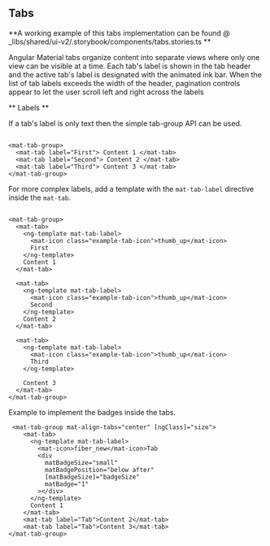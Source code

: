
<Meta title="Wiki/Tabs" />

## Tabs

**A working example of this tabs implementation can be found @ \_libs/shared/ui-v2/.storybook/components/tabs.stories.ts **

Angular Material tabs organize content into separate views where only one view can be visible at a time. Each tab's label is shown in the tab header and the active tab's label is designated with the animated ink bar. When the list of tab labels exceeds the width of the header, pagination controls appear to let the user scroll left and right across the labels

** Labels **

If a tab's label is only text then the simple tab-group API can be used.

```

<mat-tab-group>
  <mat-tab label="First"> Content 1 </mat-tab>
  <mat-tab label="Second"> Content 2 </mat-tab>
  <mat-tab label="Third"> Content 3 </mat-tab>
</mat-tab-group>

```

For more complex labels, add a template with the `mat-tab-label` directive inside the `mat-tab`.

```

<mat-tab-group>
  <mat-tab>
    <ng-template mat-tab-label>
      <mat-icon class="example-tab-icon">thumb_up</mat-icon>
      First
    </ng-template>
    Content 1
  </mat-tab>

  <mat-tab>
    <ng-template mat-tab-label>
      <mat-icon class="example-tab-icon">thumb_up</mat-icon>
      Second
    </ng-template>
    Content 2
  </mat-tab>

  <mat-tab>
    <ng-template mat-tab-label>
      <mat-icon class="example-tab-icon">thumb_up</mat-icon>
      Third
    </ng-template>

    Content 3
  </mat-tab>
</mat-tab-group>

```

Example to implement the badges inside the tabs.

```
 <mat-tab-group mat-align-tabs="center" [ngClass]="size">
    <mat-tab>
      <ng-template mat-tab-label>
        <mat-icon>fiber_new</mat-icon>Tab
        <div
          matBadgeSize="small"
          matBadgePosition="below after"
          [matBadgeSize]="badgeSize"
          matBadge="1"
        ></div>
      </ng-template>
      Content 1
    </mat-tab>
    <mat-tab label="Tab">Content 2</mat-tab>
    <mat-tab label="Tab">Content 3</mat-tab>
</mat-tab-group>

```
